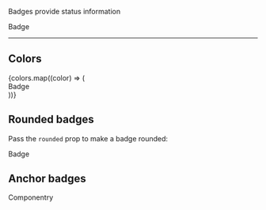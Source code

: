 

<Meta title='Components/Badge' component={Badge} />

<DocsTitle title='Badges' />

Badges provide status information

<Badge color='primary'>Badge</Badge>

---

## Colors

<div className='d-flex justify-content-center'>
  {colors.map((color) => (
    <div className='px-1' key={color}>
      <Badge color={color}>Badge</Badge>
    </div>
  ))}
</div>

## Rounded badges

Pass the `rounded` prop to make a badge rounded:

<Badge color='primary' rounded>
  Badge
</Badge>

## Anchor badges

<Badge as='a' color='primary' href='http://componentry.design'>
  Componentry
</Badge>
